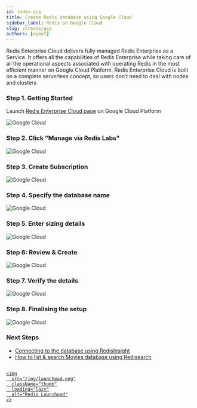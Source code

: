 ```yaml
---
id: index-gcp
title: Create Redis database using Google Cloud
sidebar_label: Redis on Google Cloud
slug: /create/gcp
authors: [ajeet]
---
```


Redis Enterprise Cloud delivers fully managed Redis Enterprise as a Service. It offers all the capabilities of Redis Enterprise while taking care of all the operational aspects associated with operating Redis in the most efficient manner on Google Cloud Platform. Redis Enterprise Cloud is built on a complete serverless concept, so users don’t need to deal with nodes and clusters

### Step 1. Getting Started

Launch [Redis Enterprise Cloud page](https://console.cloud.google.com/apis/library/gcp.redisenterprise.com?pli=1) on Google Cloud Platform

![Google Cloud](gcp2.png)

### Step 2. Click "Manage via Redis Labs"

![Google Cloud](gcp3.png)

### Step 3. Create Subscription

![Google Cloud](gcp4.png)

### Step 4. Specify the database name

![Google Cloud](gcp5.png)

### Step 5. Enter sizing details

![Google Cloud](gcp6.png)

### Step 6: Review & Create

![Google Cloud](gcp7.png)

### Step 7. Verify the details

![Google Cloud](gcp8.png)

### Step 8. Finalising the setup

![Google Cloud](gcp10.png)

### Next Steps

- [Connecting to the database using RedisInsight](/explore/redisinsight/)
- [How to list & search Movies database using Redisearch](/howtos/shoppingcart/)

##

<div>
  <a
    href="https://launchpad.redis.com"
    target="_blank"
    rel="noopener"
    className="link">

    <img
      src="/img/launchpad.png"
      className="thumb"
      loading="lazy"
      alt="Redis Launchpad"
    />

  </a>
</div>
